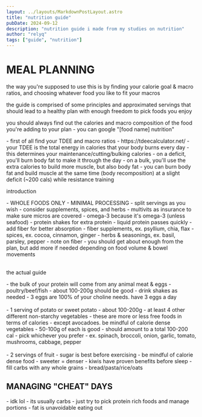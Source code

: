 ```yaml
---
layout: ../layouts/MarkdownPostLayout.astro
title: "nutrition guide"
pubDate: 2024-09-12
description: "nutrition guide i made from my studies on nutrition"
author: "relyq"
tags: ["guide", "nutrition"]
---
```


# MEAL PLANNING
the way you're supposed to use this is by finding your calorie goal & macro ratios, and choosing whatever food you like to fit your macros

the guide is comprised of some principles and approximated servings that should lead to a healthy plan with enough freedom to pick foods you enjoy

you should always find out the calories and macro composition of the food you're adding to your plan - you can google "[food name] nutrition"

<div>
- first of all find your TDEE and macro ratios
  - https://tdeecalculator.net/
  - your TDEE is the total energy in calories that your body burns every day
  - this determines your maintenance/cutting/bulking calories
  - on a deficit, you'll burn body fat to make it through the day
  - on a bulk, you'll use the extra calories to build more muscle, but also body fat
  - you can burn body fat and build muscle at the same time (body recomposition) at a slight deficit (~200 cals) while resistance training
</div>

introduction

<div>
- WHOLE FOODS ONLY - MINIMAL PROCESSING
- split servings as you wish
- consider supplements, spices, and herbs
  - multivits as insurance to make sure micros are covered
  - omega-3 because it's omega-3 (unless seafood)
  - protein shakes for extra protein
    - liquid protein passes quickly - add fiber for better absorption
  - fiber supplements, ex. psyllium, chia, flax
  - spices, ex. cocoa, cinnamon, ginger
  - herbs & seasonings, ex. basil, parsley, pepper
- note on fiber
  - you should get about enough from the plan, but add more if needed depending on food volume & bowel movements
</div>

<br/>

the actual guide

<div>
- the bulk of your protein will come from any animal meat & eggs
  - poultry/beef/fish
    - about 100-200g should be good
  - drink shakes as needed
  - 3 eggs are 100% of your choline needs. have 3 eggs a day
</div>

<br/>

<div>
- 1 serving of potato or sweet potato
  - about 100-200g
- at least 4 other different non-starchy vegetables
  - these are more or less free foods in terms of calories
    - except avocadoes. be mindful of calorie dense vegetables
  - 50-100g of each is good
  - should amount to a total 100-200 cal
  - pick whichever you prefer
    - ex. spinach, broccoli, onion, garlic, tomato, mushrooms, cabbage, pepper
</div>

<br/>

<div>
- 2 servings of fruit
  - sugar is best before exercising
  - be mindful of calorie dense food
    - sweeter = denser
  - kiwis have proven benefits before sleep
- fill carbs with any whole grains
  - bread/pasta/rice/oats
</div>

## MANAGING "CHEAT" DAYS
<div>
- idk lol 
- its usually carbs
  - just try to pick protein rich foods and manage portions
- fat is unavoidable eating out
</div>